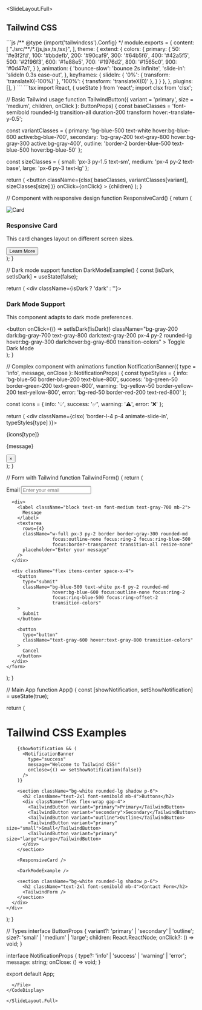 
<SlideLayout.Full>
## Tailwind CSS

<CodeDisplay>
  <File name="tailwind.config.js">
```js
/** @type {import('tailwindcss').Config} */
module.exports = {
  content: [
    "./src/**/*.{js,jsx,ts,tsx}",
  ],
  theme: {
    extend: {
      colors: {
        primary: {
          50: '#e3f2fd',
          100: '#bbdefb',
          200: '#90caf9',
          300: '#64b5f6',
          400: '#42a5f5',
          500: '#2196f3',
          600: '#1e88e5',
          700: '#1976d2',
          800: '#1565c0',
          900: '#0d47a1',
        }
      },
      animation: {
        'bounce-slow': 'bounce 2s infinite',
        'slide-in': 'slideIn 0.3s ease-out',
      },
      keyframes: {
        slideIn: {
          '0%': { transform: 'translateX(-100%)' },
          '100%': { transform: 'translateX(0)' },
        }
      }
    },
  },
  plugins: [],
}
```
  </File>
  <File name="TailwindExample.tsx">
```tsx
import React, { useState } from 'react';
import clsx from 'clsx';

// Basic Tailwind usage
function TailwindButton({ 
  variant = 'primary', 
  size = 'medium',
  children,
  onClick
}: ButtonProps) {
  const baseClasses = 'font-semibold rounded-lg transition-all duration-200 transform hover:-translate-y-0.5';
  
  const variantClasses = {
    primary: 'bg-blue-500 text-white hover:bg-blue-600 active:bg-blue-700',
    secondary: 'bg-gray-200 text-gray-800 hover:bg-gray-300 active:bg-gray-400',
    outline: 'border-2 border-blue-500 text-blue-500 hover:bg-blue-50'
  };
  
  const sizeClasses = {
    small: 'px-3 py-1.5 text-sm',
    medium: 'px-4 py-2 text-base',
    large: 'px-6 py-3 text-lg'
  };
  
  return (
    <button
      className={clsx(
        baseClasses,
        variantClasses[variant],
        sizeClasses[size]
      )}
      onClick={onClick}
    >
      {children}
    </button>
  );
}

// Component with responsive design
function ResponsiveCard() {
  return (
    <div className="bg-white rounded-lg shadow-md overflow-hidden 
                    hover:shadow-xl transition-shadow duration-300
                    sm:flex sm:flex-row">
      <div className="sm:w-1/3">
        <img 
          src="/api/placeholder/400/300" 
          alt="Card" 
          className="w-full h-48 sm:h-full object-cover"
        />
      </div>
      <div className="p-6 sm:w-2/3">
        <h3 className="text-xl font-bold text-gray-900 mb-2">
          Responsive Card
        </h3>
        <p className="text-gray-600 mb-4">
          This card changes layout on different screen sizes.
        </p>
        <button className="bg-primary-500 text-white px-4 py-2 rounded
                         hover:bg-primary-600 transition-colors">
          Learn More
        </button>
      </div>
    </div>
  );
}

// Dark mode support
function DarkModeExample() {
  const [isDark, setIsDark] = useState(false);

  return (
    <div className={isDark ? 'dark' : ''}>
      <div className="bg-white dark:bg-gray-800 p-6 rounded-lg 
                      transition-colors duration-300">
        <h3 className="text-2xl font-bold text-gray-900 dark:text-white mb-4">
          Dark Mode Support
        </h3>
        <p className="text-gray-600 dark:text-gray-300 mb-4">
          This component adapts to dark mode preferences.
        </p>
        <button
          onClick={() => setIsDark(!isDark)}
          className="bg-gray-200 dark:bg-gray-700 text-gray-800 
                     dark:text-gray-200 px-4 py-2 rounded-lg
                     hover:bg-gray-300 dark:hover:bg-gray-600
                     transition-colors"
        >
          Toggle Dark Mode
        </button>
      </div>
    </div>
  );
}

// Complex component with animations
function NotificationBanner({ 
  type = 'info', 
  message,
  onClose 
}: NotificationProps) {
  const typeStyles = {
    info: 'bg-blue-50 border-blue-200 text-blue-800',
    success: 'bg-green-50 border-green-200 text-green-800',
    warning: 'bg-yellow-50 border-yellow-200 text-yellow-800',
    error: 'bg-red-50 border-red-200 text-red-800'
  };
  
  const icons = {
    info: '💡',
    success: '✅',
    warning: '⚠️',
    error: '❌'
  };

  return (
    <div className={clsx(
      'border-l-4 p-4 animate-slide-in',
      typeStyles[type]
    )}>
      <div className="flex items-center">
        <span className="text-2xl mr-3">{icons[type]}</span>
        <p className="flex-1 font-medium">{message}</p>
        <button
          onClick={onClose}
          className="ml-4 text-2xl hover:opacity-70 transition-opacity"
        >
          ×
        </button>
      </div>
    </div>
  );
}

// Form with Tailwind
function TailwindForm() {
  return (
    <form className="space-y-6">
      <div>
        <label className="block text-sm font-medium text-gray-700 mb-2">
          Email
        </label>
        <input
          type="email"
          className="w-full px-3 py-2 border border-gray-300 rounded-md
                     focus:outline-none focus:ring-2 focus:ring-blue-500
                     focus:border-transparent transition-all"
          placeholder="Enter your email"
        />
      </div>
      
      <div>
        <label className="block text-sm font-medium text-gray-700 mb-2">
          Message
        </label>
        <textarea
          rows={4}
          className="w-full px-3 py-2 border border-gray-300 rounded-md
                     focus:outline-none focus:ring-2 focus:ring-blue-500
                     focus:border-transparent transition-all resize-none"
          placeholder="Enter your message"
        />
      </div>
      
      <div className="flex items-center space-x-4">
        <button
          type="submit"
          className="bg-blue-500 text-white px-6 py-2 rounded-md
                     hover:bg-blue-600 focus:outline-none focus:ring-2
                     focus:ring-blue-500 focus:ring-offset-2
                     transition-colors"
        >
          Submit
        </button>
        
        <button
          type="button"
          className="text-gray-600 hover:text-gray-800 transition-colors"
        >
          Cancel
        </button>
      </div>
    </form>
  );
}

// Main App
function App() {
  const [showNotification, setShowNotification] = useState(true);

  return (
    <div className="min-h-screen bg-gray-50 py-8">
      <div className="max-w-4xl mx-auto px-4 space-y-8">
        <h1 className="text-4xl font-bold text-gray-900 text-center mb-8">
          Tailwind CSS Examples
        </h1>
        
        {showNotification && (
          <NotificationBanner
            type="success"
            message="Welcome to Tailwind CSS!"
            onClose={() => setShowNotification(false)}
          />
        )}
        
        <section className="bg-white rounded-lg shadow p-6">
          <h2 className="text-2xl font-semibold mb-4">Buttons</h2>
          <div className="flex flex-wrap gap-4">
            <TailwindButton variant="primary">Primary</TailwindButton>
            <TailwindButton variant="secondary">Secondary</TailwindButton>
            <TailwindButton variant="outline">Outline</TailwindButton>
            <TailwindButton variant="primary" size="small">Small</TailwindButton>
            <TailwindButton variant="primary" size="large">Large</TailwindButton>
          </div>
        </section>
        
        <ResponsiveCard />
        
        <DarkModeExample />
        
        <section className="bg-white rounded-lg shadow p-6">
          <h2 className="text-2xl font-semibold mb-4">Contact Form</h2>
          <TailwindForm />
        </section>
      </div>
    </div>
  );
}

// Types
interface ButtonProps {
  variant?: 'primary' | 'secondary' | 'outline';
  size?: 'small' | 'medium' | 'large';
  children: React.ReactNode;
  onClick?: () => void;
}

interface NotificationProps {
  type?: 'info' | 'success' | 'warning' | 'error';
  message: string;
  onClose: () => void;
}

export default App;
```
  </File>
</CodeDisplay>

</SlideLayout.Full>